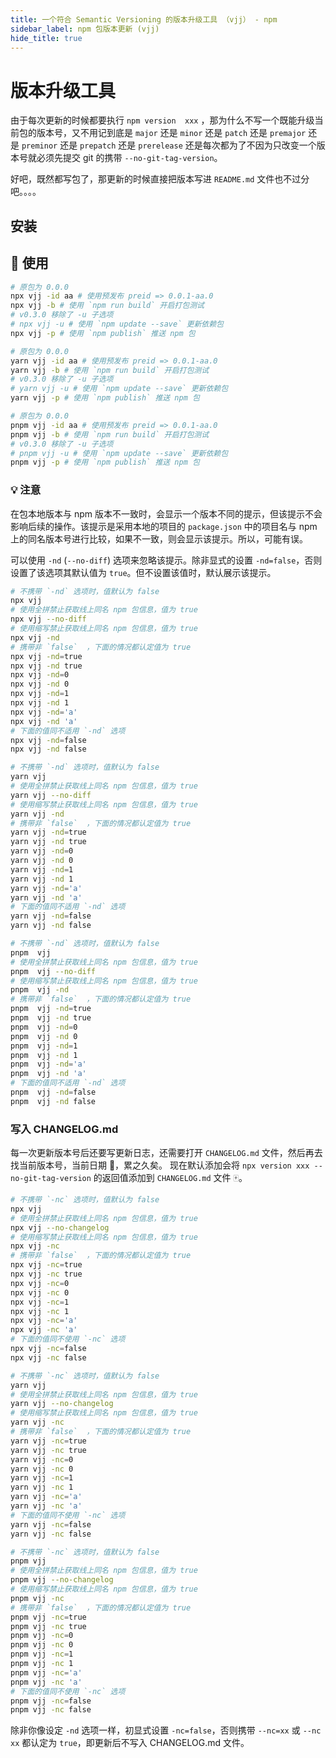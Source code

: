 ```yaml
---
title: 一个符合 Semantic Versioning 的版本升级工具 （vjj） - npm
sidebar_label: npm 包版本更新 (vjj)
hide_title: true
---
```


# 版本升级工具

<PackageInfo packageName="vjj" />

由于每次更新的时候都要执行 `npm version  xxx` ，那为什么不写一个既能升级当前包的版本号，又不用记到底是 `major` 还是 `minor` 还是 `patch` 还是 `premajor` 还是 `preminor` 还是 `prepatch` 还是 `prerelease` 还是每次都为了不因为只改变一个版本号就必须先提交 git 的携带 `--no-git-tag-version`。

好吧，既然都写包了，那更新的时候直接把版本写进 `README.md` 文件也不过分吧。。。。

## 安装

<InstallInfo name="vjj" dev />

## 📖 使用

<Tabs  groupId="npm-install-of-pkg-manager">
  <TabItem value="npm" label="npm" default>

```bash
# 原包为 0.0.0
npx vjj -id aa # 使用预发布 preid => 0.0.1-aa.0
npx vjj -b # 使用 `npm run build` 开启打包测试
# v0.3.0 移除了 -u 子选项
# npx vjj -u # 使用 `npm update --save` 更新依赖包
npx vjj -p # 使用 `npm publish` 推送 npm 包
```

  </TabItem>
  <TabItem value="yarn" label="yarn">

```bash
# 原包为 0.0.0
yarn vjj -id aa # 使用预发布 preid => 0.0.1-aa.0
yarn vjj -b # 使用 `npm run build` 开启打包测试
# v0.3.0 移除了 -u 子选项
# yarn vjj -u # 使用 `npm update --save` 更新依赖包
yarn vjj -p # 使用 `npm publish` 推送 npm 包
```

  </TabItem>
  <TabItem value="pnpm" label="pnpm">

```bash
# 原包为 0.0.0
pnpm vjj -id aa # 使用预发布 preid => 0.0.1-aa.0
pnpm vjj -b # 使用 `npm run build` 开启打包测试
# v0.3.0 移除了 -u 子选项
# pnpm vjj -u # 使用 `npm update --save` 更新依赖包
pnpm vjj -p # 使用 `npm publish` 推送 npm 包
```

  </TabItem>
</Tabs>

### 💡 注意

在包本地版本与 npm 版本不一致时，会显示一个版本不同的提示，但该提示不会影响后续的操作。该提示是采用本地的项目的 `package.json` 中的项目名与 npm 上的同名版本号进行比较，如果不一致，则会显示该提示。所以，可能有误。

可以使用 `-nd` (`--no-diff`) 选项来忽略该提示。除非显式的设置 `-nd=false`，否则设置了该选项其默认值为 `true`。但不设置该值时，默认展示该提示。

<Tabs  groupId="npm-install-of-pkg-manager">
  <TabItem value="npm" label="npm" default>

```bash
# 不携带 `-nd` 选项时，值默认为 false
npx vjj
# 使用全拼禁止获取线上同名 npm 包信息，值为 true
npx vjj --no-diff
# 使用缩写禁止获取线上同名 npm 包信息，值为 true
npx vjj -nd
# 携带非 `false`  ，下面的情况都认定值为 true
npx vjj -nd=true
npx vjj -nd true
npx vjj -nd=0
npx vjj -nd 0
npx vjj -nd=1
npx vjj -nd 1
npx vjj -nd='a'
npx vjj -nd 'a'
# 下面的值同不适用 `-nd` 选项
npx vjj -nd=false
npx vjj -nd false
```

  </TabItem>
  <TabItem value="yarn" label="yarn">

```bash
# 不携带 `-nd` 选项时，值默认为 false
yarn vjj
# 使用全拼禁止获取线上同名 npm 包信息，值为 true
yarn vjj --no-diff
# 使用缩写禁止获取线上同名 npm 包信息，值为 true
yarn vjj -nd
# 携带非 `false`  ，下面的情况都认定值为 true
yarn vjj -nd=true
yarn vjj -nd true
yarn vjj -nd=0
yarn vjj -nd 0
yarn vjj -nd=1
yarn vjj -nd 1
yarn vjj -nd='a'
yarn vjj -nd 'a'
# 下面的值同不适用 `-nd` 选项
yarn vjj -nd=false
yarn vjj -nd false
```

  </TabItem>
  <TabItem value="pnpm" label="pnpm">

```bash
# 不携带 `-nd` 选项时，值默认为 false
pnpm  vjj
# 使用全拼禁止获取线上同名 npm 包信息，值为 true
pnpm  vjj --no-diff
# 使用缩写禁止获取线上同名 npm 包信息，值为 true
pnpm  vjj -nd
# 携带非 `false`  ，下面的情况都认定值为 true
pnpm  vjj -nd=true
pnpm  vjj -nd true
pnpm  vjj -nd=0
pnpm  vjj -nd 0
pnpm  vjj -nd=1
pnpm  vjj -nd 1
pnpm  vjj -nd='a'
pnpm  vjj -nd 'a'
# 下面的值同不适用 `-nd` 选项
pnpm  vjj -nd=false
pnpm  vjj -nd false
```

  </TabItem>
</Tabs>

### 写入 CHANGELOG.md

每一次更新版本号后还要写更新日志，还需要打开 `CHANGELOG.md` 文件，然后再去找当前版本号，当前日期 📅，累之久矣。
现在默认添加会将 `npx version xxx --no-git-tag-version` 的返回值添加到 `CHANGELOG.md` 文件 🀄️。

<Tabs  groupId="npm-install-of-pkg-manager">
  <TabItem value="npm" label="npm" default>

```bash
# 不携带 `-nc` 选项时，值默认为 false
npx vjj
# 使用全拼禁止获取线上同名 npm 包信息，值为 true
npx vjj --no-changelog
# 使用缩写禁止获取线上同名 npm 包信息，值为 true
npx vjj -nc
# 携带非 `false`  ，下面的情况都认定值为 true
npx vjj -nc=true
npx vjj -nc true
npx vjj -nc=0
npx vjj -nc 0
npx vjj -nc=1
npx vjj -nc 1
npx vjj -nc='a'
npx vjj -nc 'a'
# 下面的值同不使用 `-nc` 选项
npx vjj -nc=false
npx vjj -nc false
```

  </TabItem>
  <TabItem value="yarn" label="yarn">

```bash
# 不携带 `-nc` 选项时，值默认为 false
yarn vjj
# 使用全拼禁止获取线上同名 npm 包信息，值为 true
yarn vjj --no-changelog
# 使用缩写禁止获取线上同名 npm 包信息，值为 true
yarn vjj -nc
# 携带非 `false`  ，下面的情况都认定值为 true
yarn vjj -nc=true
yarn vjj -nc true
yarn vjj -nc=0
yarn vjj -nc 0
yarn vjj -nc=1
yarn vjj -nc 1
yarn vjj -nc='a'
yarn vjj -nc 'a'
# 下面的值同不使用 `-nc` 选项
yarn vjj -nc=false
yarn vjj -nc false
```

  </TabItem>
  <TabItem value="pnpm" label="pnpm">

```bash
# 不携带 `-nc` 选项时，值默认为 false
pnpm vjj
# 使用全拼禁止获取线上同名 npm 包信息，值为 true
pnpm vjj --no-changelog
# 使用缩写禁止获取线上同名 npm 包信息，值为 true
pnpm vjj -nc
# 携带非 `false`  ，下面的情况都认定值为 true
pnpm vjj -nc=true
pnpm vjj -nc true
pnpm vjj -nc=0
pnpm vjj -nc 0
pnpm vjj -nc=1
pnpm vjj -nc 1
pnpm vjj -nc='a'
pnpm vjj -nc 'a'
# 下面的值同不使用 `-nc` 选项
pnpm vjj -nc=false
pnpm vjj -nc false
```

  </TabItem>
</Tabs>

除非你像设定 `-nd` 选项一样，初显式设置 `-nc=false`，否则携带 `--nc=xx` 或 `--nc xx` 都认定为 `true`，即更新后不写入 CHANGELOG.md 文件。
